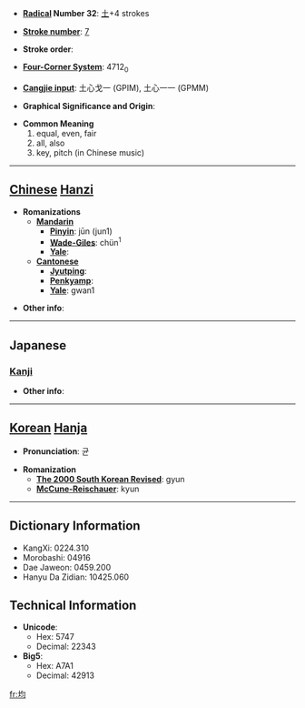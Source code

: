 * '''[[Wiktionary:Chinese radical index| Radical]] Number 32''': [[Wiktionary:Chinese radical index 土|土]]+4 strokes

* '''[[Wiktionary:Chinese total strokes index|Stroke number]]''': [[Wiktionary:Chinese total strokes index 7|7]]

* '''Stroke order''': 

* '''[[Wiktionary:Chinese four corner index|Four-Corner System]]''': 4712<sub>0</sub>

* '''[[Wiktionary:Chinese Cangjie index|Cangjie input]]''': 土心戈一 (GPIM), 土心一一 (GPMM)

* '''Graphical Significance and Origin''': 

* '''Common Meaning'''
*#equal, even, fair
*#all, also
*#key, pitch (in Chinese music)


----

== [[Chinese]] [[Hanzi]] ==

* '''Romanizations'''
** '''[[Mandarin]]'''
*** '''[[Pinyin]]''': jūn (jun1)
*** '''[[Wade-Giles]]''': chün<sup>1</sup>
*** '''[[Yale]]''': 
** '''[[Cantonese]]'''
*** '''[[Jyutping]]''':
*** '''[[Penkyamp]]''': 
*** '''[[Yale]]''': gwan1

* '''Other info''': 

----

==Japanese==
===[[Kanji]]===
{{kanji|on readings=[[きん]] (kin), [[いん]] (in)
|kun readings=[[ととのえる]] (totonoeru), [[ひとしい]] (hitoshii)
}}

* '''Other info''':  

----

== [[Korean]] [[Hanja]] ==

* '''Pronunciation''': 균

* '''Romanization'''
** '''[[The 2000 South Korean Revised Romanization|The 2000 South Korean Revised]]''': gyun
** '''[[McCune-Reischauer]]''': kyun

----

== Dictionary Information ==

* KangXi: 0224.310
* Morobashi: 04916
* Dae Jaweon: 0459.200
* Hanyu Da Zidian: 10425.060

== Technical Information ==

* '''Unicode''':
** Hex: 5747
** Decimal: 22343
* '''Big5''':
** Hex: A7A1
** Decimal: 42913

[[fr:均]]